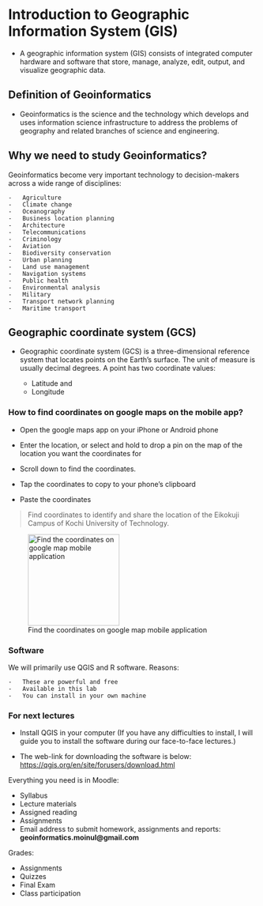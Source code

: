 # Introduction to Geographic Information System (GIS)

- A geographic information system (GIS) consists of integrated computer hardware and software that store, manage, analyze, edit, output, and visualize geographic data.

## Definition of Geoinformatics

-   Geoinformatics is the science and the technology which develops and uses information science infrastructure to address the problems of geography and related branches of science and engineering.

## Why we need to study Geoinformatics?

Geoinformatics become very important technology to decision-makers across a wide range of disciplines:

    -   Agriculture
    -   Climate change
    -   Oceanography
    -   Business location planning
    -   Architecture
    -   Telecommunications
    -   Criminology
    -   Aviation
    -   Biodiversity conservation
    -   Urban planning
    -   Land use management
    -   Navigation systems
    -   Public health
    -   Environmental analysis
    -   Military
    -   Transport network planning
    -   Maritime transport

## Geographic coordinate system (GCS) 

- Geographic coordinate system (GCS) is a three-dimensional reference system that locates points on the Earth's surface. The unit of measure is usually decimal degrees. A point has two coordinate values:

    -   Latitude and
    -   Longitude

### How to find coordinates on google maps on the mobile app?

-   Open the google maps app on your iPhone or Android phone

-   Enter the location, or select and hold to drop a pin on the map of the location you want the coordinates for

-   Scroll down to find the coordinates.

-   Tap the coordinates to copy to your phone's clipboard

-   Paste the coordinates

> Find coordinates to identify and share the location of the Eikokuji Campus of Kochi University of Technology.

![Find the coordinates on google map mobile application](figures/cordinate.jpg){fig-align="center" width="185"}

### Software

We will primarily use QGIS and R software. Reasons:

    -   These are powerful and free
    -   Available in this lab
    -   You can install in your own machine

### For next lectures

-   Install QGIS in your computer (If you have any difficulties to install, I will guide you to install the software during our face-to-face lectures.)

-   The web-link for downloading the software is below: <https://qgis.org/en/site/forusers/download.html>

Everything you need is in Moodle:

   -  Syllabus
   -  Lecture materials
   -  Assigned reading
   -  Assignments
   -  Email address to submit homework, assignments and reports: **geoinformatics.moinul\@gmail.com**

Grades:

   -   Assignments
   -   Quizzes
   -   Final Exam
   -   Class participation
